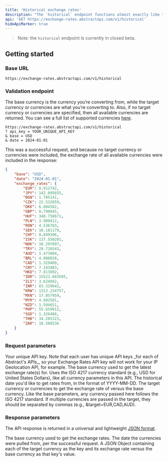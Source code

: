```yaml
---
title: 'Historical exchange rates'
description: "The `historical` endpoint functions almost exactly like the `live` endpoint, except it requires a date parameter and returns the exchange rates for that specific date for a given set of currencies."
api: 'GET https://exchange-rates.abstractapi.com/v1/historical'
hideApiMarker: true
---
```


> Note: the `historical` endpoint is currently in closed beta.

## Getting started

### Base URL

```
https://exchange-rates.abstractapi.com/v1/historical
```

### Validation endpoint

The base currency is the currency you’re converting from, while the target currency or currencies are what you’re converting to. Also, if no target currency or currencies are specified, then all available currencies are returned. You can see a full list of supported currencies [here](getting-started).

```
https://exchange-rates.abstractapi.com/v1/historical
? api_key = YOUR_UNIQUE_API_KEY
& base = USD
& date = 2024-01-01
```

This was a successful request, and because no target currency or currencies were included, the exchange rate of all available currencies were included in the response:

<ResponseExample>

```json
{
    "base": "USD",
    "date": "2024-01-01",
    "exchange_rates": {
        "EUR": 0.912742,
        "JPY": 142.095655,
        "BGN": 1.785141,
        "CZK": 22.532859,
        "DKK": 6.804582,
        "GBP": 0.790845,
        "HUF": 348.758671,
        "PLN": 3.989412,
        "RON": 4.536783,
        "SEK": 10.181179,
        "CHF": 0.849306,
        "ISK": 137.550201,
        "NOK": 10.297097,
        "TRY": 29.726543,
        "AUD": 1.473804,
        "BRL": 4.888828,
        "CAD": 1.329409,
        "CNY": 7.143483,
        "HKD": 7.813892,
        "IDR": 15523.603505,
        "ILS": 3.624042,
        "INR": 83.319642,
        "KRW": 1313.234757,
        "MXN": 17.057959,
        "MYR": 4.602501,
        "NZD": 1.594651,
        "PHP": 55.659912,
        "SGD": 1.326488,
        "THB": 34.285323,
        "ZAR": 18.588536
    }
}
```

</ResponseExample>

### Request parameters

<ParamField query="api_key" type="String" required>
  Your unique API key. Note that each user has unique API keys _for each of
  Abstract's APIs_, so your Exchange Rates API key will not work for your IP
  Geolocation API, for example.
</ParamField>

<ParamField query="base" type="String" required>
  The base currency used to get the latest exchange rate(s) for. Uses the ISO 4217 currency standard (e.g., USD for United States Dollars), like all currency parameters in this API.
</ParamField>

<ParamField query="date" type="String" required>
  The historical date you'd like to get rates from, in the format of YYYY-MM-DD.
</ParamField>

<ParamField query="target" type="String">
  The target currency or currencies to get the exchange rate of versus the base currency. Like the base parameters, any currency passed here follows the ISO 4217 standard. If multiple currencies are passed in the target, they should be separated by commas (e.g., &target=EUR,CAD,AUD).
</ParamField>

### Response parameters

The API response is returned in a universal and lightweight [JSON format](https://www.json.org/json-en.html).

<ResponseField name="base" type="String">
  The base currency used to get the exchange rates.
</ResponseField>

<ResponseField name="date" type="String">
  The date the currencies were pulled from, per the successful request.
</ResponseField>

<ResponseField name="exchange_rates" type="Object">
  A JSON Object containing each of the target currency as the key and its exchange rate versus the base currency as that key's value.
</ResponseField>